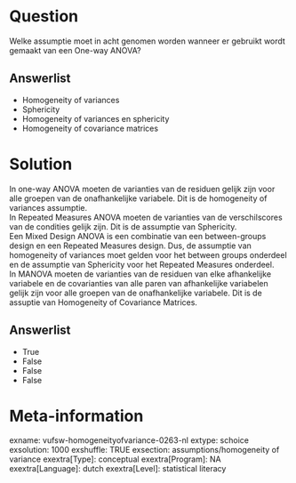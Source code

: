 Question
========
Welke assumptie moet in acht genomen worden wanneer er gebruikt wordt
gemaakt van een One-way ANOVA?

Answerlist
----------
* Homogeneity of variances
* Sphericity
* Homogeneity of variances en sphericity
* Homogeneity of covariance matrices

Solution
========





In one-way ANOVA moeten de varianties van de residuen gelijk zijn voor
alle groepen van de onafhankelijke variabele. Dit is de homogeneity of
variances assumptie.  
In Repeated Measures ANOVA moeten de varianties van de verschilscores
van de condities gelijk zijn. Dit is de assumptie van Sphericity.  
Een Mixed Design ANOVA is een combinatie van een between-groups design
en een Repeated Measures design. Dus, de assumptie van homogeneity of
variances moet gelden voor het between groups onderdeel en de assumptie
van Sphericity voor het Repeated Measures onderdeel.  
In MANOVA moeten de varianties van de residuen van elke afhankelijke
variabele en de covarianties van alle paren van afhankelijke variabelen
gelijk zijn voor alle groepen van de onafhankelijke variabele. Dit is de
assuptie van Homogeneity of Covariance Matrices.




Answerlist
----------
* True
* False
* False
* False

Meta-information
================
exname: vufsw-homogeneityofvariance-0263-nl
extype: schoice
exsolution: 1000
exshuffle: TRUE
exsection: assumptions/homogeneity of variance
exextra[Type]: conceptual
exextra[Program]: NA
exextra[Language]: dutch
exextra[Level]: statistical literacy

